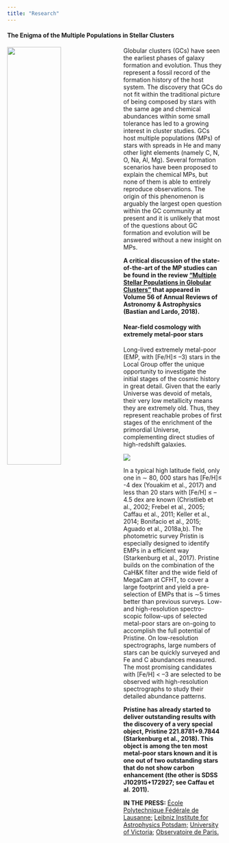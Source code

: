 ```yaml
---
title: "Research"
---
```


#### The Enigma of the Multiple Populations in Stellar Clusters

<img src="images/antennae.pdf" style="width:50%;  margin-right: 20px" align="left">

Globular clusters (GCs) have seen the earliest phases of galaxy formation and evolution. Thus they represent a fossil record of the formation history of the host system. The discovery that GCs do not fit within the traditional picture of being composed by stars with the same age and chemical abundances within some small tolerance has led to a growing interest in cluster studies. GCs host multiple populations (MPs) of stars with spreads in He and many other light elements (namely C, N, O, Na, Al, Mg). Several formation scenarios have been proposed to explain the chemical MPs, but none of them is able to entirely reproduce observations.
The origin of this phenomenon is arguably the largest open question within the GC community at present and it is unlikely that most of the questions about GC formation and evolution will be answered without a new insight on MPs. 


**A critical discussion of the state-of-the-art of the MP studies can be found in the review ["Multiple Stellar Populations in Globular Clusters"](http://adsabs.harvard.edu/abs/2018ARA%26A..56...83B) that appeared in Volume 56 of Annual Reviews of Astronomy & Astrophysics (Bastian and Lardo, 2018).**


#### Near-field cosmology with extremely metal-poor stars

Long-lived extremely metal-poor (EMP, with [Fe/H]≤ –3) stars in the Local Group offer the unique opportunity to investigate the initial stages of the cosmic history in great detail. 
Given that the early Universe was devoid of metals, their very low metallicity means they are extremely old. Thus, they represent reachable probes of first stages of the enrichment of the primordial Universe, complementing direct studies of high-redshift galaxies.

<img src="images/pristine221.pdf">


In a typical high latitude field, only one in ∼ 80, 000 stars has [Fe/H]≤ -4 dex (Youakim et al., 2017) and less than 20 stars with [Fe/H] ≤ – 4.5 dex are known (Christlieb et al., 2002; Frebel et al., 2005; Caffau et al., 2011; Keller et al., 2014; Bonifacio et al., 2015; Aguado et al., 2018a,b).
The photometric survey Pristin is especially designed to identify EMPs in a efficient way (Starkenburg et al., 2017). Pristine builds on the combination of the CaH&K filter and the wide field of MegaCam at CFHT, to cover a large footprint and yield a pre-selection of EMPs that is ∼5 times better than previous surveys. Low- and high-resolution spectro- scopic follow-ups of selected metal-poor stars are on-going to accomplish the full potential of Pristine. On low-resolution spectrographs, large numbers of stars can be quickly surveyed and Fe and C abundances measured. The most promising candidates with [Fe/H] < –3 are selected to be observed with high-resolution spectrographs to study their detailed abundance patterns. 

**Pristine has already started to deliver outstanding results with the discovery of a very special object, Pristine 221.8781+9.7844 (Starkenburg et al., 2018). This object is among the ten most metal-poor stars known and it is one out of two outstanding stars that do not show carbon enhancement (the other is SDSS J102915+172927; see Caffau et al. 2011).**

**IN THE PRESS:**
[École Polytechnique Fédérale de Lausanne;](https://actu.epfl.ch/news/a-rare-star-opens-a-window-on-the-beginning-of-time)
[Leibniz Institute for Astrophysics Potsdam;](http://www.aip.de/en/news/science/journey-to-the-beginning-of-time)
 [University of Victoria;](https://www.uvic.ca/future-students/home/campus-news/2018+galactic-archaeology-kim-venn+media-release) 
 [Observatoire de Paris.](https://www.obspm.fr/discovery-of-a-second-non.html?lang=fr)

 







